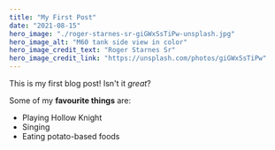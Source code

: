 ```yaml
---
title: "My First Post"
date: "2021-08-15"
hero_image: "./roger-starnes-sr-giGWxSsTiPw-unsplash.jpg"
hero_image_alt: "M60 tank side view in color"
hero_image_credit_text: "Roger Starnes Sr"
hero_image_credit_link: "https://unsplash.com/photos/giGWxSsTiPw"
---
```


This is my first blog post! Isn't it *great*?

Some of my **favourite things** are:

* Playing Hollow Knight 
* Singing
* Eating potato-based foods